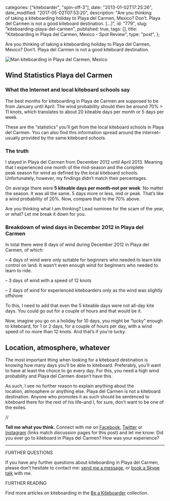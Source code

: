 
  categories: ["kiteboarder", "spin-off-3"],
  date: "2013-01-02T17:25:26",
  date_modified: "2017-05-02T07:53:20",
  description:
    "Are you thinking of taking a kiteboarding holiday to Playa del Carmen, Mexico? Don’t. Playa del Carmen is not a good kiteboard destination. […]",
  id: "779",
  slug: "kiteboarding-playa-del-carmen",
  published: true,
  tags: [],
  title: "Kiteboarding in Playa del Carmen, Mexico - Spot Review",
  type: "post",
};


Are you thinking of taking a kiteboarding holiday to Playa del Carmen, Mexico? Don’t. Playa del Carmen is not a good kiteboard destination.

![Man kiteboarding in Playa del Carmen, Mexico](/pages/tsop/posts/kiteboarding-playa-del-carmen/kiteboarding-playa-del-carmen.jpg)

## Wind Statistics Playa del Carmen

### What the Internet and local kiteboard schools say

The best months for kiteboarding in Playa de Carmen are supposed to be from January until April. The wind probability should then be around 70% > 11 knots, which translates to about 20 kiteable days per month or 5 days per week.

These are the “statistics” you’ll get from the local kiteboard schools in Playa del Carmen. You can also find this information spread around the internet–usually provided by the same kiteboard schools.

### The truth

I stayed in Playa del Carmen from December 2012 until April 2013. Meaning that I experienced one month of the mid-season and the complete peak season for wind as defined by the local kiteboard schools. Unfortunately, however, my findings didn’t match their percentages.

On average there were **5 kiteable days per month–not per week**. No matter the season. It was all the same. 5 days more or less, mid or peak. That’s like a wind probability of 20%. Now, compare that to the 70% above.

Are you thinking what I am thinking? Lead nominee for the scam of the year, or what? Let me break it down for you.

### Breakdown of wind days in December 2012 in Playa del Carmen

In total there were 8 days of wind during December 2012 in Playa del Carmen, of which:

– 4 days of wind were only suitable for beginners who needed to learn kite control on land. It wasn’t even enough wind for beginners who needed to learn to ride.

– 3 days of wind with a speed of 12 knots

– 2 days of wind for experienced kiteboarders only as the wind was slightly offshore

To this, I need to add that even the 5 kiteable days were not all-day kite days. You could go out for a couple of hours and that would be it.

Now, imagine you go on a holiday for 10 days, you might be “lucky” enough to kiteboard, for 1 or 2 days, for a couple of hours per day, with a wind speed of no more than 12 knots. And that’s if you’re lucky.

## Location, atmosphere, whatever

The most important thing when looking for a kiteboard destination is knowing how many days you’ll be able to kiteboard. Preferably, you’ll want to have at least the choice to go every day. For this, you need a high wind probability and Playa del Carmen doesn’t have this.

As such, I see no further reason to explain anything about the location, atmosphere or anything else. Playa del Carmen is not a kiteboard destination. Anyone who promotes it as such should be sentenced to kiteboard there for the rest of his life–and I, for sure, don’t want to be one of the exiles.

//

**Tell me what you think.** Connect with me on [Facebook](https://www.facebook.com/thespinoffproject/photos/pb.443190319046192.-2207520000.1414423199./814826528549234/), [Twitter](https://twitter.com/mirhamasala/status/512562731984388096) or [Instagram](http://instagram.com/p/uYMtwQEyH6/) (links match discussion pages for this post) and let me know: Did you ever go to kiteboard in Playa del Carmen? How was your experience?

---

FURTHER QUESTIONS

If you have any further questions about kiteboarding in Playa del Carmen, please don’t hesitate to contact me: [send me a message](/tsop/contact), or [book a Skype talk](http://www.plansify.com/mirhamasala) with me.

FURTHER READING

Find more articles on kiteboarding in the [Be a Kiteboarder](/tsop#kiteboarder) collection.
